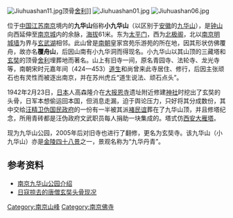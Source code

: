 {{Otheruses|九华山 (消歧义)|subject=[[中国|中国]][[江苏省|江苏省]]境内的一座[[佛教|佛教]]名山|other=其他名为“九华山”的地名}}

[[File:Jiuhuashan11.jpg|thumb]]顶骨[[舍利|舍利]]]]
[[File:Jiuhuashan01.jpg|thumb]]
[[File:Jiuhuashan06.jpg|thumb]]

位于[[中国|中国]][[江苏|江苏]][[南京|南京]]境内的'''九华山'''俗称'''小九华山'''（以区别于[[安徽|安徽]]的[[九华山_(安徽)|九华山]]），是[[紫金山|钟山]]向西延伸至[[南京城|南京城]]内的余脉，[[海拔|海拔]]61米。东为[[太平门_(南京)|太平门]]，西为[[北极阁|北极阁]]，北以[[南京城墙|南京明城墙]]为界与[[玄武湖|玄武湖]]相邻。此山曾是[[南朝|南朝]]皇家宫苑乐游苑的所在地，因其形状仿佛覆舟，故亦名'''覆舟山'''，后因山南有小九华洞而得现名。小九华山以其山顶的三藏塔和[[玄奘|玄奘]]的顶骨[[舍利|舍利]]埋葬地而著名。山上有旧寺一间，原名青园寺、法轮寺、龙光寺等，南朝宋时元嘉年间（424—453）[[道生|道生]]和尚曾来此寺居住、修行，后因主张顽石也有灵性而被逐出南京，并在苏州虎丘“道生说法、顽石点头”。


1942年2月23日，[[日本|日本]]人高森隆介在[[大报恩寺|大报恩寺]]遗址附近修建[[神社|神社]]时挖出了玄奘的头骨，日军本想偷运回本国，但消息走漏，迫于舆论压力，只好将其分成数份，其中交给[[汪精卫|汪精卫]][[汪精卫政权|伪国民政府]]的一份有一半被其派[[褚民谊|褚民谊]]葬在了九华山顶，并且修塔纪念，所用青砖都是汪伪政府文武职员每人捐助一块集成的。塔式仿[[西安|西安]][[大雁塔|大雁塔]]。

现为九华山公园，2005年后对旧寺也进行了翻修，更名为玄奘寺。该九华山（小九华山）亦是[[金陵四十八景|金陵四十八景]]之一，景观名称为“九华丹青”。

==参考资料==
*[http://www.yoyv.com/guide/sight/%C4%CF%BE%A9_%BE%C5%BB%AA%C9%BD%B9%AB%D4%B0_1/ 南京九华山公园介绍]{{Wayback|url=http://www.yoyv.com/guide/sight/%C4%CF%BE%A9_%BE%C5%BB%AA%C9%BD%B9%AB%D4%B0_1/ |date=20070605023624 }}
*[https://web.archive.org/web/20070515235429/http://military.china.com/zh_cn/history2/06/11027560/20050508/12294837_1.html 日寇掠去的唐僧玄奘头骨现况]

[[Category:南京山峰|Category:南京山峰]]
[[Category:南京佛寺|Category:南京佛寺]]